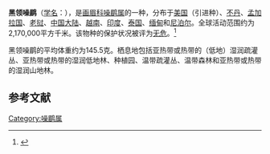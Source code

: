 {{noteTA
|G1=unit
}}
{{Speciesbox
| name = 黑领噪鹛
| image = Garrulax pectoralis -UK -captive-6a.jpg
| status = LC | status_system = IUCN3.1
| status_ref = <ref  name=iucn>{{IUCN2010|version=2010.4| assessors = [[國際鳥盟|國際鳥盟]] | year = 2009 |  id = 148555 | title = Garrulax pectoralis |downloaded = 2010-12-5}}</ref>
| genus = Garrulax
| species = pectoralis
| authority = [[约翰·古尔德|Gould]], 1836
| range_map = 
}}

'''黑领噪鹛'''（[[学名|学名]]：{{lang|la|''Garrulax pectoralis''}}），是[[画眉科|画眉科]][[噪鹛属|噪鹛属]]的一种，分布于[[美国|美国]]（引进种）、[[不丹|不丹]]、[[孟加拉国|孟加拉国]]、[[老挝|老挝]]、[[中国大陆|中国大陆]]、[[越南|越南]]、[[印度|印度]]、[[泰国|泰国]]、[[缅甸|缅甸]]和[[尼泊尔|尼泊尔]]。全球活动范围约为2,170,000平方千米。该物种的保护状况被评为[[无危|无危]]。<ref>{{cite web|url=http://www.birdlife.org/datazone/speciesfactsheet.php?id=7784&m=0|title=Garrulax pectoralis|publisher=[[国际鸟盟|BirdLife.org]]|accessdate=2011-06-27}}</ref>

黑领噪鹛的平均体重约为145.5克。栖息地包括亚热带或热带的（低地）湿润疏灌丛、亚热带或热带的湿润低地林、种植园、温带疏灌丛、温带森林和亚热带或热带的湿润山地林。

== 参考文献 ==
{{commons|Garrulax  pectoralis}}
{{Wikispecies|Garrulax  pectoralis}}
{{reflist}}

{{Taxonbar|from=Q3098479}}

[[Category:噪鹛属|Category:噪鹛属]]


{{animal-stub}}